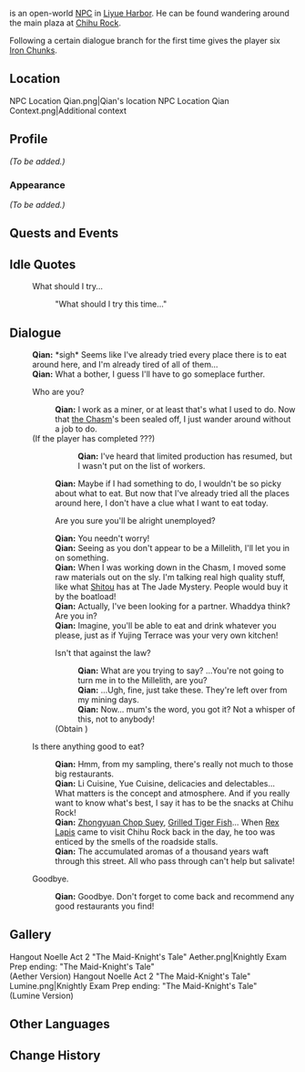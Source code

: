 {{Meta
<!-- REMOVE THIS TEMPLATE AFTER ADDING MISSING INFO -->
|missing_NPC_profile  = yes
}}
{{Character Infobox
|type             = Open-World NPC
|image            = NPC Qian.png
|region           = Liyue
|location         = Liyue
|title            = Miner
|voiceEN          = 
|dialoguereward   = {{Card|Iron Chunk|6}}
}}
{{Lang|'''Qian'''|zh=乾子|zh_rm=Qiánzi}} is an open-world [[NPC]] in [[Liyue Harbor]]. He can be found wandering around the main plaza at [[Chihu Rock]].

Following a certain dialogue branch for the first time gives the player six [[Iron Chunk]]s.

==Location==
<gallery>
NPC Location Qian.png|Qian's location
NPC Location Qian Context.png|Additional context
</gallery>

==Profile==
<!-- detailed story/lore information goes here -->
''(To be added.)''

===Appearance===
''(To be added.)''

==Quests and Events==
{{Quests and Events}}

==Idle Quotes==
{{Dialogue Start}}
:{{DIcon|Idle}} What should I try...
::{{A|VO Qian 01.ogg}} "What should I try this time..."
{{Dialogue End}}

==Dialogue==
{{Dialogue Start}}
:'''Qian:''' *sigh* Seems like I've already tried every place there is to eat around here, and I'm already tired of all of them...
:'''Qian:''' What a bother, I guess I'll have to go someplace further.
:{{DIcon}} Who are you?
::'''Qian:''' I work as a miner, or at least that's what I used to do. Now that [[The Chasm (Area)|the Chasm]]'s been sealed off, I just wander around without a job to do.
:;(If the player has completed ???)
:::'''Qian:''' I've heard that limited production has resumed, but I wasn't put on the list of workers.
::'''Qian:''' Maybe if I had something to do, I wouldn't be so picky about what to eat. But now that I've already tried all the places around here, I don't have a clue what I want to eat today.
::{{DIcon}} Are you sure you'll be alright unemployed?
::'''Qian:''' You needn't worry!
::'''Qian:''' Seeing as you don't appear to be a Millelith, I'll let you in on something.
::'''Qian:''' When I was working down in the Chasm, I moved some raw materials out on the sly. I'm talking real high quality stuff, like what [[Shitou]] has at The Jade Mystery. People would buy it by the boatload!
::'''Qian:''' Actually, I've been looking for a partner. Whaddya think? Are you in?
::'''Qian:''' Imagine, you'll be able to eat and drink whatever you please, just as if Yujing Terrace was your very own kitchen!
::{{DIcon|Reward}} Isn't that against the law?
:::'''Qian:''' What are you trying to say? ...You're not going to turn me in to the Millelith, are you?
:::'''Qian:''' ...Ugh, fine, just take these. They're left over from my mining days.
:::'''Qian:''' Now... mum's the word, you got it? Not a whisper of this, not to anybody!
::;(Obtain {{Item|Iron Chunk|20|x=6}})
:{{DIcon}} Is there anything good to eat?
::'''Qian:''' Hmm, from my sampling, there's really not much to those big restaurants.
::'''Qian:''' Li Cuisine, Yue Cuisine, delicacies and delectables... What matters is the concept and atmosphere. And if you really want to know what's best, I say it has to be the snacks at Chihu Rock!
::'''Qian:''' [[Zhongyuan Chop Suey]], [[Grilled Tiger Fish]]... When [[Rex Lapis]] came to visit Chihu Rock back in the day, he too was enticed by the smells of the roadside stalls.
::'''Qian:''' The accumulated aromas of a thousand years waft through this street. All who pass through can't help but salivate!
:{{DIcon}} Goodbye.
::'''Qian:''' Goodbye. Don't forget to come back and recommend any good restaurants you find!
{{Dialogue End}}

==Gallery==
<gallery>
Hangout Noelle Act 2 "The Maid-Knight's Tale" Aether.png|Knightly Exam Prep ending: "The Maid-Knight's Tale"<br>(Aether Version)
Hangout Noelle Act 2 "The Maid-Knight's Tale" Lumine.png|Knightly Exam Prep ending: "The Maid-Knight's Tale"<br>(Lumine Version)
</gallery>

==Other Languages==
{{Other Languages
|default_hidden = 1
|en      = Qian
|zhs     = 乾子
|zhs_rm  = Qiánzi
|zht     = 乾子
|zht_rm  = Qiánzi
|ja      = ケンシ
|ja_rm   = Kenshi
|ko      = 건자
|es      = Chianzi
|fr      = Qianzi
|ru      = Цянь Цзы
|th      = Qianzi
|vi      = Qianzi
|de      = Qianzi
|id      = Qianzi
|pt      = Qianzi
|tr      = Qian
|it      = Qianzi
}}

==Change History==
{{Change History|1.0}}
<!--
==References==
{{Reflist}}
-->